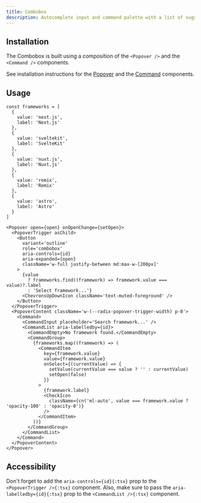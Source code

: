 ```yaml
---
title: Combobox
description: Autocomplete input and command palette with a list of suggestions.
---
```


<ComponentPreview name='combobox/combobox' />

## Installation

The Combobox is built using a composition of the `<Popover />` and the `<Command />` components.

See installation instructions for the [Popover](/ui/components/popover#installation) and the [Command](/ui/components/command#installation) components.

## Usage

```tsx
const frameworks = [
  {
    value: 'next.js',
    label: 'Next.js'
  },
  {
    value: 'sveltekit',
    label: 'SvelteKit'
  },
  {
    value: 'nuxt.js',
    label: 'Nuxt.js'
  },
  {
    value: 'remix',
    label: 'Remix'
  },
  {
    value: 'astro',
    label: 'Astro'
  }
]

<Popover open={open} onOpenChange={setOpen}>
  <PopoverTrigger asChild>
    <Button
      variant='outline'
      role='combobox'
      aria-controls={id}
      aria-expanded={open}
      className='w-full justify-between md:max-w-[200px]'
    >
      {value
        ? frameworks.find((framework) => framework.value === value)?.label
        : 'Select framework...'}
      <ChevronsUpDownIcon className='text-muted-foreground' />
    </Button>
  </PopoverTrigger>
  <PopoverContent className='w-(--radix-popover-trigger-width) p-0'>
    <Command>
      <CommandInput placeholder='Search framework...' />
      <CommandList aria-labelledby={id}>
        <CommandEmpty>No framework found.</CommandEmpty>
        <CommandGroup>
          {frameworks.map((framework) => (
            <CommandItem
              key={framework.value}
              value={framework.value}
              onSelect={(currentValue) => {
                setValue(currentValue === value ? '' : currentValue)
                setOpen(false)
              }}
            >
              {framework.label}
              <CheckIcon
                className={cn('ml-auto', value === framework.value ? 'opacity-100' : 'opacity-0')}
              />
            </CommandItem>
          ))}
        </CommandGroup>
      </CommandList>
    </Command>
  </PopoverContent>
</Popover>
```

## Accessibility

Don't forget to add the `aria-controls={id}{:tsx}` prop to the `<PopoverTrigger />{:tsx}` component. Also, make sure to pass the `aria-labelledby={id}{:tsx}` prop to the `<CommandList />{:tsx}` component.
